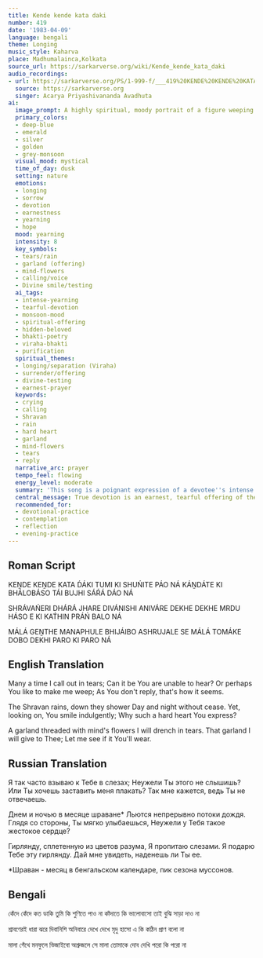 ```yaml
---
title: Kende kende kata daki
number: 419
date: '1983-04-09'
language: bengali
theme: Longing
music_style: Kaharva
place: Madhumalainca,Kolkata
source_url: https://sarkarverse.org/wiki/Kende_kende_kata_daki
audio_recordings:
- url: https://sarkarverse.org/PS/1-999-f/___419%20KENDE%20KENDE%20KATA%20D%27A%27KI.mp3
  source: https://sarkarverse.org
  singer: Acarya Priyashivananda Avadhuta
ai:
  image_prompt: A highly spiritual, moody portrait of a figure weeping under a continuous, heavy monsoon rain (Shravan month), with tears indistinguishable from the raindrops. The figure holds forward an ethereal, luminous garland woven from internal, glowing flowers. The background is shrouded in deep, atmospheric blue and emerald tones, punctuated by a distant, soft, golden light suggesting the elusive Divine presence that seems to be smiling down from a great height, observing the devotee's suffering. Cinematic lighting, photorealistic yet surreal.
  primary_colors:
  - deep-blue
  - emerald
  - silver
  - golden
  - grey-monsoon
  visual_mood: mystical
  time_of_day: dusk
  setting: nature
  emotions:
  - longing
  - sorrow
  - devotion
  - earnestness
  - yearning
  - hope
  mood: yearning
  intensity: 8
  key_symbols:
  - tears/rain
  - garland (offering)
  - mind-flowers
  - calling/voice
  - Divine smile/testing
  ai_tags:
  - intense-yearning
  - tearful-devotion
  - monsoon-mood
  - spiritual-offering
  - hidden-beloved
  - bhakti-poetry
  - viraha-bhakti
  - purification
  spiritual_themes:
  - longing/separation (Viraha)
  - surrender/offering
  - divine-testing
  - earnest-prayer
  keywords:
  - crying
  - calling
  - Shravan
  - rain
  - hard heart
  - garland
  - mind-flowers
  - tears
  - reply
  narrative_arc: prayer
  tempo_feel: flowing
  energy_level: moderate
  summary: 'This song is a poignant expression of a devotee''s intense longing for the Divine, feeling unheard despite constant, tearful calls. The devotee compares their incessant tears to the monsoon rains of Shravan, questioning the Beloved''s seemingly indifferent smile. The devotion culminates in the ultimate offering: a garland woven from the purity of the mind, drenched and purified by tears, presented as a challenge for the Divine to accept.'
  central_message: True devotion is an earnest, tearful offering of the purified mind, enduring the perceived distance of the Beloved until acceptance is granted.
  recommended_for:
  - devotional-practice
  - contemplation
  - reflection
  - evening-practice
---
```


## Roman Script

KEṊDE KEṊDE KATA D́ÁKI
TUMI KI SHUŃITE PÁO NÁ
KÁṊDÁTE KI BHÁLOBÁSO
TÁI BUJHI SÁŔÁ DÁO NÁ

SHRÁVAŃERI DHÁRÁ JHARE
DIVÁNISHI ANIVÁRE
DEKHE DEKHE MRDU HÁSO
E KI KAT́HIN PRÁŃ BALO NÁ

MÁLÁ GEṊTHE MANAPHULE
BHIJÁIBO ASHRUJALE
SE MÁLÁ TOMÁKE DOBO
DEKHI PARO KI PARO NÁ

## English Translation

Many a time I call out in tears;
Can it be You are unable to hear?
Or perhaps You like to make me weep;
As You don't reply, that's how it seems.

The Shravan rains, down they shower
Day and night without cease.
Yet, looking on, You smile indulgently;
Why such a hard heart You express?

A garland threaded with mind's flowers
I will drench in tears.
That garland I will give to Thee;
Let me see if it You'll wear.

## Russian Translation

Я так часто взываю к Тебе в слезах;
Неужели Ты этого не слышишь?
Или Ты хочешь заставить меня плакать?
Так мне кажется, ведь Ты не отвечаешь.

Днем и ночью в месяце шраване*
Льются непрерывно потоки дождя.
Глядя со стороны, Ты мягко улыбаешься,
Неужели у Тебя такое жестокое сердце?

Гирлянду, сплетенную из цветов разума,
Я пропитаю слезами.
Я подарю Тебе эту гирлянду.
Дай мне увидеть, наденешь ли Ты ее.



*Шраван - месяц в бенгальском календаре,
пик сезона муссонов.

## Bengali

কেঁদে কেঁদে কত ডাকি
তুমি কি শুণিতে পাও না
কাঁদাতে কি ভালোবাসো
তাই বুঝি সাড়া দাও না

শ্রাবণেরই ধারা ঝরে
দিবানিশি অনিবারে
দেখে দেখে মৃদু হাসো
এ কি কঠিন প্রাণ বলো না

মালা গেঁথে মনফুলে
ভিজাইবো অশ্রুজলে
সে মালা তোমাকে দোব
দেখি পরো কি পরো না
